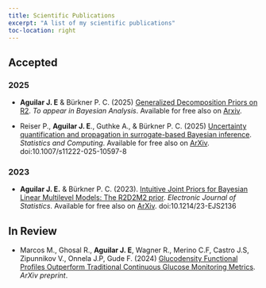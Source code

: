 ```yaml
---
title: Scientific Publications
excerpt: "A list of my scientific publications"
toc-location: right
---
```



## Accepted

### 2025

-  **Aguilar J. E** & Bürkner P. C. (2025)  [Generalized Decomposition Priors on R2]( ). *To appear in Bayesian Analysis*. Available for free also on [Arxiv](https://arxiv.org/abs/2401.10180).

-   Reiser P., **Aguilar J. E**., Guthke A., & Bürkner P. C. (2025)  [Uncertainty quantification and propagation in surrogate-based Bayesian inference](https://link.springer.com/article/10.1007/s11222-025-10597-8?utm_source=rct_congratemailt&utm_medium=email&utm_campaign=oa_20250313&utm_content=10.1007/s11222-025-10597-8). *Statistics and Computing*.  Available for free also on [ArXiv](https://arxiv.org/abs/2312.05153). doi:10.1007/s11222-025-10597-8

### 2023

-   **Aguilar J. E.** & Bürkner P. C. (2023). [Intuitive Joint Priors for Bayesian Linear Multilevel Models: The R2D2M2 prior](https://doi.org/10.1214/23-EJS2136). *Electronic Journal of Statistics*. Available for free also on [ArXiv](https://arxiv.org/abs/2208.07132). doi:10.1214/23-EJS2136


## In Review

-   Marcos M., Ghosal R., **Aguilar J. E**, Wagner R., Merino C.F, Castro J.S, Zipunnikov V., Onnela J.P, Gude F. (2024)  [Glucodensity Functional Profiles Outperform Traditional Continuous Glucose Monitoring Metrics](https://arxiv.org/abs/2410.00912). *ArXiv preprint*.


